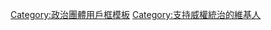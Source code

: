 {{userbox | border-c = #000 | id       = [[File:Fist.svg|45px]] | id-c     = #FFFFFF | info     = 這個用戶'''並不'''關心'''[[民主|<span style="color:white">民主原則</span>]]'''，支持'''[[權威主義|<span style="color:white">威權統治</span>]]'''，而且反對盲信民主。 | info-c   = #000 | info-fc  = white }}<noinclude>[[Category:政治團體用戶框模板]]</noinclude><includeonly>[[Category:支持威權統治的維基人]]</includeonly>